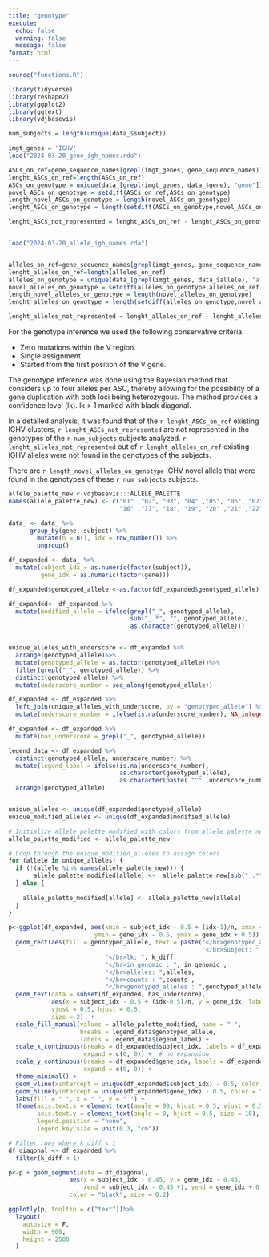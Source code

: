 ---
title: "genotype"
execute:
  echo: false
  warning: false
  message: false
format: html
---

```{r}
source("functions.R")
```

```{r}
library(tidyverse)
library(reshape2)
library(ggplot2)
library(ggtext)
library(vdjbasevis)
```

```{r}
num_subjects = length(unique(data_$subject))
```


```{r,echo=FALSE}

imgt_genes = 'IGHV'
load("2024-03-20_gene_igh_names.rda")

ASCs_on_ref=gene_sequence_names[grepl(imgt_genes, gene_sequence_names)]
lenght_ASCs_on_ref=length(ASCs_on_ref)
ASCs_on_genotype = unique(data_[grepl(imgt_genes, data_$gene), "gene"])
novel_ASCs_on_genotype = setdiff(ASCs_on_ref,ASCs_on_genotype)
length_novel_ASCs_on_genotype = length(novel_ASCs_on_genotype)
lenght_ASCs_on_genotype = length(setdiff(ASCs_on_genotype,novel_ASCs_on_genotype) )

lenght_ASCs_not_represented = lenght_ASCs_on_ref - lenght_ASCs_on_genotype


load("2024-03-20_allele_igh_names.rda")


alleles_on_ref=gene_sequence_names[grepl(imgt_genes, gene_sequence_names)]
lenght_alleles_on_ref=length(alleles_on_ref)
alleles_on_genotype = unique(data_[grepl(imgt_genes, data_$allele), "allele"])
novel_alleles_on_genotype = setdiff(alleles_on_genotype,alleles_on_ref)
length_novel_alleles_on_genotype = length(novel_alleles_on_genotype)
lenght_alleles_on_genotype = length(setdiff(alleles_on_genotype,novel_alleles_on_genotype) )

lenght_alleles_not_represented = lenght_alleles_on_ref - lenght_alleles_on_genotype


```


For the genotype inference we used the following conservative criteria:

- Zero mutations within the V region.
- Single assignment.
- Started from the first position of the V gene.


The genotype inference was done using the Bayesian method that considers up to four alleles per ASC, thereby allowing for the possibility of a gene duplication with both loci being heterozygous. The method provides a confidence level (lk). lk > 1 marked with black diagonal.


In a detailed analysis, it was found that of the `r lenght_ASCs_on_ref` existing IGHV clusters, `r lenght_ASCs_not_represented` are not represented in the genotypes of the `r num_subjects` subjects analyzed. `r lenght_alleles_not_represented` out of `r lenght_alleles_on_ref` existing IGHV alleles were not found in the genotypes of the subjects.

There are `r length_novel_alleles_on_genotype` IGHV novel allele that were found in the genotypes of these `r num_subjects` subjects.



```{r}
allele_palette_new <-vdjbasevis:::ALLELE_PALETTE
names(allele_palette_new) <- c("01" ,"02", "03", "04" ,"05", "06", "07","08" ,"09" ,"10", "11", "12", "13", "14", "15",
                               "16" ,"17", "18", "19", "20" ,"21" ,"22" ,"23" ,"24", "25" ,"26", "28", "29", "31", "32","NA")
```


```{r}
data_ <- data_ %>%
      group_by(gene, subject) %>%
        mutate(n = n(), idx = row_number()) %>%
        ungroup()
```


```{r}
df_expanded <- data_ %>%
  mutate(subject_idx = as.numeric(factor(subject)),
         gene_idx = as.numeric(factor(gene)))

df_expanded$genotyped_allele <-as.factor(df_expanded$genotyped_allele)

df_expanded<- df_expanded %>%
  mutate(modified_allele = ifelse(grepl("_", genotyped_allele),
                                  sub("_.*", "", genotyped_allele),
                                  as.character(genotyped_allele)))


unique_alleles_with_underscore <- df_expanded %>%
  arrange(genotyped_allele)%>%
  mutate(genotyped_allele = as.factor(genotyped_allele))%>%
  filter(grepl("_", genotyped_allele)) %>%
  distinct(genotyped_allele) %>%
  mutate(underscore_number = seq_along(genotyped_allele))

df_expanded <- df_expanded %>%
  left_join(unique_alleles_with_underscore, by = "genotyped_allele") %>%
  mutate(underscore_number = ifelse(is.na(underscore_number), NA_integer_, underscore_number))

df_expanded <- df_expanded %>%
  mutate(has_underscore = grepl("_", genotyped_allele))

legend_data <- df_expanded %>%
  distinct(genotyped_allele, underscore_number) %>%
  mutate(legend_label = ifelse(is.na(underscore_number),
                               as.character(genotyped_allele),
                               as.character(paste( "^" ,underscore_number, "^" ,genotyped_allele, sep = "")))) %>%
  arrange(genotyped_allele)


unique_alleles <- unique(df_expanded$genotyped_allele)
unique_modified_alleles <- unique(df_expanded$modified_allele)

# Initialize allele_palette_modified with colors from allele_palette_new
allele_palette_modified <- allele_palette_new

# Loop through the unique_modified_alleles to assign colors
for (allele in unique_alleles) {
  if (!(allele %in% names(allele_palette_new))) {
       allele_palette_modified[allele] <-  allele_palette_new[sub("_.*", "", allele)]
  } else {
    
    allele_palette_modified[allele] <- allele_palette_new[allele]
  }
}

```

```{r}
p<-ggplot(df_expanded, aes(xmin = subject_idx - 0.5 + (idx-1)/n, xmax = subject_idx - 0.5 + idx/n,
                        ymin = gene_idx - 0.5, ymax = gene_idx + 0.5)) +
  geom_rect(aes(fill = genotyped_allele, text = paste("</br>genotyped_allele : ",genotyped_allele,
                                                      "</br>Subject: ", subject,
                           "</br>lk: ", k_diff,
                           "</br>in_genomic : ", in_genomic ,
                           "</br>alleles: ",alleles,
                           "</br>counts : ",counts ,
                           "</br>genotyped_alleles : ",genotyped_alleles ))) +
  geom_text(data = subset(df_expanded, has_underscore), 
            aes(x = subject_idx - 0.5 + (idx-0.5)/n, y = gene_idx, label =   paste( "^" ,underscore_number, sep = "")), 
            vjust = 0.5, hjust = 0.5, 
            size = 2)  +
  scale_fill_manual(values = allele_palette_modified, name = " ",
                    breaks = legend_data$genotyped_allele,
                    labels = legend_data$legend_label) +
  scale_x_continuous(breaks = df_expanded$subject_idx, labels = df_expanded$subject,
                     expand = c(0, 0)) +  # no expansion
  scale_y_continuous(breaks = df_expanded$gene_idx, labels = df_expanded$gene,
                     expand = c(0, 0)) +
  theme_minimal() +
  geom_vline(xintercept = unique(df_expanded$subject_idx) - 0.5, color = "black", size = 0.2) +
  geom_hline(yintercept = unique(df_expanded$gene_idx) - 0.5, color = "black", size = 0.2) +
  labs(fill = " ", x = " ", y = " ") +
  theme(axis.text.x = element_text(angle = 90, hjust = 0.5, vjust = 0.5, size = 10),
        axis.text.y = element_text(angle = 0, hjust = 0.5, size = 10),
        legend.position = "none",
        legend.key.size = unit(0.3, "cm"))

# Filter rows where k_diff < 1
df_diagonal <- df_expanded %>%
  filter(k_diff < 1)

p<-p + geom_segment(data = df_diagonal, 
                 aes(x = subject_idx - 0.45, y = gene_idx - 0.45, 
                     xend = subject_idx - 0.45 +1, yend = gene_idx + 0.55), 
                 color = "black", size = 0.2)

```


```{r}
ggplotly(p, tooltip = c("text"))%>%
  layout(
    autosize = F,
    width = 900,
    height = 2500
  )
```
